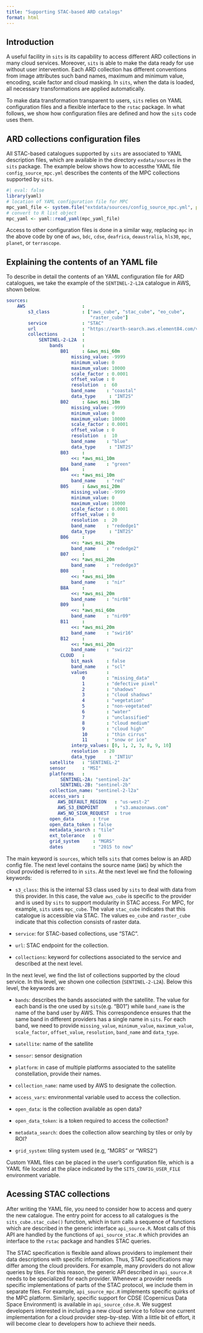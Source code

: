 ```yaml
---
title: "Supporting STAC-based ARD catalogs"
format: html
---
```


## Introduction

A useful facility in `sits` is its capability to access different ARD collections in many cloud services. Moreover, `sits` is able to make the  data ready for use without user intervention. Each ARD collection has different conventions from image attributes such band names, maximum and minimum value, encoding, scale factor and cloud masking.  In `sits`, when the data is loaded, all necessary transformations are applied  automatically. 

To make data transformation transparent to users, `sits` relies on YAML configuration files and a flexible interface to the `rstac` package. In what follows, we show how configuration files are defined and how the `sits` code uses them.

## ARD collections configuration files

All STAC-based catalogues supported by `sits` are associated to YAML description files, which are available in the directory `exdata/sources` in the `sits` package. The example below shows how to accessthe YAML file `config_source_mpc.yml` describes the contents of the MPC collections supported by `sits`.

```r
#| eval: false
library(yaml)
# location of YAML configuration file for MPC
mpc_yaml_file <- system.file("extdata/sources/config_source_mpc.yml", package = "sits")
# convert to R list object
mpc_yaml <- yaml::read_yaml(mpc_yaml_file)
```

Access to other configuration files is done in a similar way, replacing `mpc` in the above code by one of  `aws`, `bdc`, `cdse`, `deafrica`, `deaustralia`, `hls30`, `mpc`, `planet`, or `terrascope`. 


## Explaining the contents of an YAML file 

To describe in detail the contents of an YAML configuration file for ARD catalogues, we take the example of the `SENTINEL-2-L2A` catalogue in AWS, shown below. 

```yaml
sources:
    AWS                     :
        s3_class            : ["aws_cube", "stac_cube", "eo_cube",
                               "raster_cube"]
        service             : "STAC"
        url                 : "https://earth-search.aws.element84.com/v1/"
        collections         :
            SENTINEL-2-L2A  :
                bands       :
                    B01     : &aws_msi_60m
                        missing_value: -9999
                        minimum_value: 0
                        maximum_value: 10000
                        scale_factor : 0.0001
                        offset_value : 0
                        resolution  :  60
                        band_name    : "coastal"
                        data_type     : "INT2S"
                    B02     : &aws_msi_10m
                        missing_value: -9999
                        minimum_value: 0
                        maximum_value: 10000
                        scale_factor : 0.0001
                        offset_value : 0
                        resolution  :  10
                        band_name    : "blue"
                        data_type     : "INT2S"
                    B03     :
                        <<: *aws_msi_10m
                        band_name    : "green"
                    B04     :
                        <<: *aws_msi_10m
                        band_name    : "red"
                    B05     : &aws_msi_20m
                        missing_value: -9999
                        minimum_value: 0
                        maximum_value: 10000
                        scale_factor : 0.0001
                        offset_value : 0
                        resolution  :  20
                        band_name    : "rededge1"
                        data_type     : "INT2S"
                    B06     :
                        <<: *aws_msi_20m
                        band_name    : "rededge2"
                    B07     :
                        <<: *aws_msi_20m
                        band_name    : "rededge3"
                    B08     :
                        <<: *aws_msi_10m
                        band_name    : "nir"
                    B8A     :
                        <<: *aws_msi_20m
                        band_name    : "nir08"
                    B09     :
                        <<: *aws_msi_60m
                        band_name    : "nir09"
                    B11     :
                        <<: *aws_msi_20m
                        band_name    : "swir16"
                    B12     :
                        <<: *aws_msi_20m
                        band_name    : "swir22"
                    CLOUD   :
                        bit_mask     : false
                        band_name    : "scl"
                        values       :
                            0        : "missing_data"
                            1        : "defective pixel"
                            2        : "shadows"
                            3        : "cloud shadows"
                            4        : "vegetation"
                            5        : "non-vegetated"
                            6        : "water"
                            7        : "unclassified"
                            8        : "cloud medium"
                            9        : "cloud high"
                            10       : "thin cirrus"
                            11       : "snow or ice"
                        interp_values: [0, 1, 2, 3, 8, 9, 10]
                        resolution  : 20
                        data_type     : "INT1U"
                satellite   : "SENTINEL-2"
                sensor      : "MSI"
                platforms   :
                    SENTINEL-2A: "sentinel-2a"
                    SENTINEL-2B: "sentinel-2b"
                collection_name: "sentinel-2-l2a"
                access_vars :
                   AWS_DEFAULT_REGION   : "us-west-2"
                   AWS_S3_ENDPOINT      : "s3.amazonaws.com"
                   AWS_NO_SIGN_REQUEST  : true
                open_data       : true
                open_data_token : false
                metadata_search : "tile"
                ext_tolerance   : 0
                grid_system     : "MGRS"
                dates           : "2015 to now"
```

The main keyword is `sources`, which tells `sits` that comes below is an ARD config file. The next level contains the source name (`AWS`) by which the cloud provided is referred to in `sits`. At the next level we find the following keywords:

- `s3_class`: this is the internal S3 class used by `sits` to deal with data from this provider. In this case, the value `aws_cube` is specific to the provider and is used by `sits` to support modularity in STAC access. For MPC, for example, `sits` uses `mpc_cube`. The value `stac_cube` indicates that this catalogue is accessible via STAC. The values `eo_cube` and `raster_cube` indicate that this collection consists of raster data. 

- `service`: for STAC-based collections, use "STAC". 

- `url`: STAC endpoint for the collection.

- `collections`: keyword for collections associated to the service and described at the next level.

In the next level, we find the list of collections supported by the cloud service. In this level, we shown one collection (`SENTINEL-2-L2A`). Below this level, the keywords are:

- `bands`: describes the bands associated with the satellite. The value for each band is the one used by `sits`(e.g. "B01") while `band_name` is the name of the band user by AWS. This correspondence ensures that the same band in different providers has a single name in `sits`. For each band, we need to provide         `missing_value`, `minimum_value`, `maximum_value`, `scale_factor`, `offset_value`, `resolution`, `band_name` and `data_type`. 

- `satellite`: name of the satellite
- `sensor`: sensor designation
- `platform`: in case of multiple platforms associated to the satellite constellation, provide their names.
- `collection_name`: name used by AWS to designate the collection. 
- `access_vars`: environmental variable used to access the collection.
- `open_data`: is the collection available as open data?
- `open_data_token`: is a token required to access the collection?
- `metadata_search`: does the collection allow searching by tiles or only by ROI?
- `grid_system`: tiling system used (e.g, "MGRS" or "WRS2")

Custom YAML files can be placed in the user's configuration file, which is a YAML file located at the place indicated by the `SITS_CONFIG_USER_FILE` environment variable. 

## Acessing STAC collections

After writing the YAML file, you need to consider how to access and query the new catalogue. The entry point for access to all catalogues is the `sits_cube.stac_cube()` function, which in turn calls a sequence of functions which are described in the generic interface `api_source.R`. Most calls of this API are handled by the functions of `api_source_stac.R` which provides an interface to the `rstac` package and handles STAC queries.

The STAC specification is flexible aand allows providers to implement their data descriptions with specific information. Thus, STAC specifications may differ among the cloud providers. For example, many providers do not allow queries by tiles. For this reason, the generic API described in `api_source.R` needs to be specialized for each provider. Whenever a provider needs specific implementations of parts of the STAC protocol, we include them in separate files. For example, `api_source_mpc.R` implements specific quirks of the MPC platform. Similarly, specific support for CDSE (Copernicus Data Space Environment) is available in `api_source_cdse.R`. We suggest developers interested in including a new cloud service to follow one current implementation for a cloud provider step-by-step. With a little bit of effort, it will become clear to developers how to achieve their needs. 

